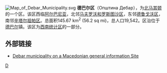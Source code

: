 [[File:Map_of_Debar_Municipality.svg|right]]
'''德巴尔区'''（Општина Дебар），为[[北马其顿|北马其顿]]的一个区。该区西临[[阿尔巴尼亚|阿尔巴尼亚]]，北邻[[马夫罗沃和罗斯图沙区|马夫罗沃和罗斯图沙区]]，东邻[[德鲁戈沃区|德鲁戈沃区]]，南邻[[辛塔尔祖帕区|辛塔尔祖帕区]]。总面积145.67 km<sup>2</sup> (56.2 sq mi)，总人口19,542。区治位于[[德巴尔|德巴尔]]镇。该区为[[西南统计区|西南统计区]]的一部分。

==外部链接==
* [http://www.makedonija.name/municipalities.php?page=debar Debar municipality on a Macedonian general information Site] {{Wayback|url=http://www.makedonija.name/municipalities.php?page=debar |date=20210417051159 }}

{{coord|display=title}}
{{馬其頓行政區劃}}

[[Category:北马其顿行政区划|D]]
{{Macedonia-geo-stub}}